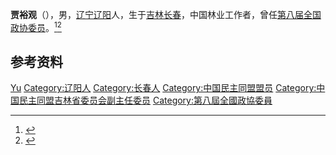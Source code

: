 '''贾裕观'''（{{bd|1932年|}}），男，[[辽宁|辽宁]][[辽阳|辽阳]]人，生于[[吉林|吉林]][[长春|长春]]，中国林业工作者，曾任[[第八届全国政协委员|第八届全国政协委员]]。<ref>{{Cite book|title=历届全国政协委员人名辞典|author=|publisher=中国国际广播出版社|year=1996|isbn=9787507813746|location=北京|pages=}}</ref><ref>{{Cite book|title=中华人民共和国职官志|author=何虎生, 李耀东, 向常福主编|publisher=中国社会出版社|year=2003|isbn=9787800883934|location=北京|pages=}}</ref>

== 参考资料 ==
{{reflist}}

{{Authority control}}
{{DEFAULTSORT:Jia贾}}
[[Category:贾姓|Yu]]
[[Category:辽阳人|Category:辽阳人]]
[[Category:长春人|Category:长春人]]
[[Category:中国民主同盟盟员|Category:中国民主同盟盟员]]
[[Category:中国民主同盟吉林省委员会副主任委员|Category:中国民主同盟吉林省委员会副主任委员]]
[[Category:第八屆全國政協委員|Category:第八屆全國政協委員]]

{{中国人物小作品}}